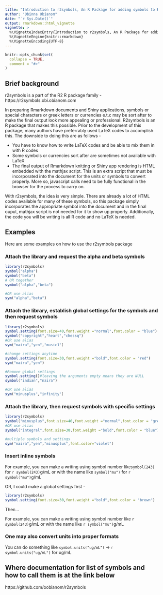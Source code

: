 ---
title: "Introduction to r2symbols, An R Package for adding symbols to Rmarkdown and Shiny Apps"
author: "Obinna Obianom"
date: "`r Sys.Date()`"
output: rmarkdown::html_vignette
vignette: >
  %\VignetteIndexEntry{Introduction to r2symbols, An R Package for adding symbols to Rmarkdown and Shiny Apps}
  %\VignetteEngine{knitr::rmarkdown}
  %\VignetteEncoding{UTF-8}
---

```{r setup, include = FALSE}
knitr::opts_chunk$set(
  collapse = TRUE,
  comment = "#>"
)
```

## Brief background

r2symbols is a part of the R2 R package family - https://r2symbols.obi.obianom.com

In preparing Rmarkdown documents and Shiny applications, symbols or special characters or greek letters or currencies e.t.c may be sort after to make the final output look more appealing or professional. R2symbols is an R package that makes this possible. Prior to the development of this package, many authors have preferrably used LaTeX codes to accomplish this. The downside to doing this are as follows - 

 - You have to know how to write LaTeX codes and be able to mix them in with R codes
 - Some symbols or currencies sort after are sometimes not available with LaTeX
 - The final output of Rmarkdown knitting or Shiny app rendering is HTML embedded with the mathjax script. This is an extra script that must be incorporated into the document for the units or symbols to convert properly. More so, javascript calls need to be fully functional in the browser for the process to carry on.
 
With r2symbols, the idea is very simple. There are already a lot of HTML codes available for many of these symbols, so this package simply incorporates the appropriate symbol into the document and in the final ouput, mathjax script is not needed for it to show up properly. Additionally, the code you will be writing is all R code and no LaTeX is needed.

## Examples

Here are some examples on how to use the r2symbols package

### Attach the library and request the alpha and beta symbols


```{r}
library(r2symbols)
symbol("alpha")
symbol("beta")
# OR together
symbol("alpha","beta")

#OR use alias
sym("alpha","beta")
```

### Attach the library, establish global settings for the symbols and then request symbols


```{r}
library(r2symbols)
symbol.setting(font.size=40,font.weight ="normal",font.color = "blue")
symbol("copyright","heart","chessq")
#OR use alias
sym("naira","yen","music1")

#change settings anytime
symbol.setting(font.size=30,font.weight ="bold",font.color = "red")
sym("naira","yen")

#Remove global settings
symbol.setting()#leaving the arguments empty means they are NULL
symbol("indian","naira")

#OR use alias
sym("minusplus","infinity")

```


### Attach the library, then request symbols with specific settings


```{r}
library(r2symbols)
symbol("minusplus",font.size=40,font.weight ="normal",font.color = "green")
#OR use alias
symbol("integral",font.size=30,font.weight ="bold",font.color = "blue")

#multiple symbols and settings
sym("naira","yen","minusplus",font.color="violet")

```


### Insert inline symbols

For example, you can make a writing using symbol number like` symbol(243)`  for `r symbol(243)`g/mL or with the name like ` symbol("mu")` for `r symbol("mu")`g/mL

OR, I could make a global settings first -

```{r}
library(r2symbols)
symbol.setting(font.size=30,font.weight ="bold",font.color = "brown")

```

Then...

For example, you can make a writing using symbol number like `r symbol(243)`g/mL or with the name like `r symbol("mu")`g/mL



### One may also convert units into proper formats

You can do something like `symbol.units("ug/mL")` -> `r symbol.units("ug/mL")` for ug/mL

## Where documentation for list of symbols and how to call them is at the link below

https://github.com/oobianom/r2symbols
